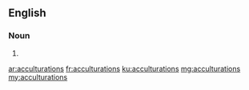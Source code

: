 ==English==

===Noun===
{{head|en|plural}}

# {{plural of|acculturation|lang=en}}

[[ar:acculturations]]
[[fr:acculturations]]
[[ku:acculturations]]
[[mg:acculturations]]
[[my:acculturations]]